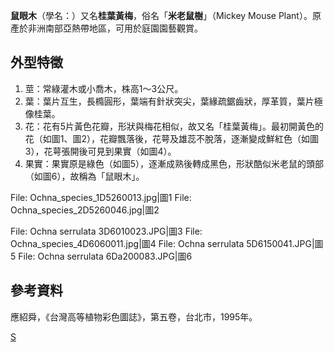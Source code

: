 {{Speciesbox
| taxon = Ochna serrulata
| image = Ochna serrulata D6130050.JPG
| image_caption = 
| binomial_authority  = ([[克里斯琴·费迪南德·弗里德里希·霍赫施泰特|Hochst.]]) Walp.
}}

'''鼠眼木'''（學名：{{lang|la|''Ochna serrulata''}}）又名'''桂葉黃梅'''，俗名「'''米老鼠樹'''」（Mickey Mouse Plant）。原產於非洲南部亞熱帶地區，可用於庭園園藝觀賞。

== 外型特徵 ==
#莖：常綠灌木或小喬木，株高1～3公尺。
#葉：葉片互生，長橢圓形，葉端有針狀突尖，葉緣疏鋸齒狀，厚革質，葉片極像桂葉。
#花：花有5片黃色花瓣，形狀與梅花相似，故又名「桂葉黃梅」。最初開黃色的花（如圖1、圖2），花瓣飄落後，花萼及雄蕊不脫落，逐漸變成鮮紅色（如圖3），花萼張開後可見到果實（如圖4）。
#果實：果實原是綠色（如圖5），逐漸成熟後轉成黑色，形狀酷似米老鼠的頭部（如圖6），故稱為「鼠眼木」。

<gallery>
File: Ochna_species_1D5260013.jpg|圖1
File: Ochna_species_2D5260046.jpg|圖2
</gallery>
<gallery>
File: Ochna serrulata 3D6010023.JPG|圖3
File: Ochna_species_4D6060011.jpg|圖4
File: Ochna serrulata 5D6150041.JPG|圖5
File: Ochna serrulata 6Da200083.JPG|圖6
</gallery>

== 參考資料 ==
應紹舜，《台灣高等植物彩色圖誌》，第五卷，台北市，1995年。
{{Taxonbar}}
[[Category:_金蓮木科|S]]